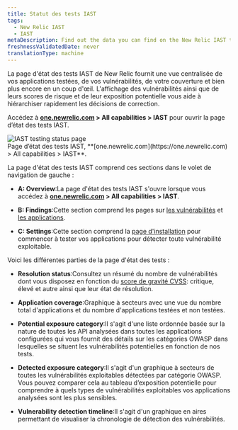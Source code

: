 ```yaml
---
title: Statut des tests IAST
tags:
  - New Relic IAST
  - IAST
metaDescription: Find out the data you can find on the New Relic IAST testing status page.
freshnessValidatedDate: never
translationType: machine
---
```


La page d&apos;état des tests IAST de New Relic fournit une vue centralisée de vos applications testées, de vos vulnérabilités, de votre couverture et bien plus encore en un coup d&apos;œil. L&apos;affichage des vulnérabilités ainsi que de leurs scores de risque et de leur exposition potentielle vous aide à hiérarchiser rapidement les décisions de correction.

Accédez à <DNT>**[one.newrelic.com](https://one.newrelic.com) &gt; All capabilities &gt; IAST**</DNT> pour ouvrir la page d’état des tests IAST.

<img title="IAST testing status page" alt="IAST testing status page" src="/images/iast_screenshot-full_summary.webp" />

<figcaption>
  Page d’état des tests IAST, <DNT>**[one.newrelic.com](https://one.newrelic.com) &gt; All capabilities &gt; IAST**</DNT>.
</figcaption>

La page d&apos;état des tests IAST comprend ces sections dans le volet de navigation de gauche :

* <DNT>**A: Overview**</DNT>:La page d&apos;état des tests IAST s&apos;ouvre lorsque vous accédez à <DNT>**[one.newrelic.com](https://one.newrelic.com) &gt; All capabilities &gt; IAST**</DNT>.

* <DNT>**B: Findings**</DNT>:Cette section comprend les pages sur [les vulnérabilités](/docs/iast/exploitable-vulns/) et [les applications](/docs/iast/applications/).

* <DNT>**C: Settings**</DNT>:Cette section comprend la [page d&apos;installation](/docs/iast/install/) pour commencer à tester vos applications pour détecter toute vulnérabilité exploitable.

Voici les différentes parties de la page d&apos;état des tests :

* <DNT>**Resolution status**</DNT>:Consultez un résumé du nombre de vulnérabilités dont vous disposez en fonction du [score de gravité CVSS](/docs/iast/introduction/#vuln-severity): critique, élevé et autre ainsi que leur état de résolution.

* <DNT>**Application coverage**</DNT>:Graphique à secteurs avec une vue du nombre total d&apos;applications et du nombre d&apos;applications testées et non testées.

* <DNT>**Potential exposure category**</DNT>:Il s&apos;agit d&apos;une liste ordonnée basée sur la nature de toutes les API analysées dans toutes les applications configurées qui vous fournit des détails sur les catégories OWASP dans lesquelles se situent les vulnérabilités potentielles en fonction de nos tests.

* <DNT>**Detected exposure category**</DNT>:Il s&apos;agit d&apos;un graphique à secteurs de toutes les vulnérabilités exploitables détectées par catégorie OWASP. Vous pouvez comparer cela au tableau d’exposition potentielle pour comprendre à quels types de vulnérabilités exploitables vos applications analysées sont les plus sensibles.

* <DNT>**Vulnerability detection timeline**</DNT>:Il s&apos;agit d&apos;un graphique en aires permettant de visualiser la chronologie de détection des vulnérabilités.